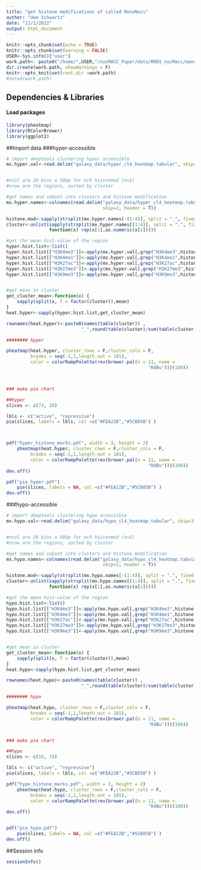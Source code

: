 ```yaml
---
title: "get histone modifications of called MonoNucs"
author: "Uwe Schwartz"
date: "11/1/2022"
output: html_document
---
```


```r
knitr::opts_chunk$set(echo = TRUE)
knitr::opts_chunk$set(warning = FALSE)
USER<-Sys.info()["user"]
work.path<- paste0("/home/",USER,"/nucMACC_Paper/data/R001_nucMacc/manuscript_figures/Fig2/HistoneMod/")
dir.create(work.path, showWarnings = F)
knitr::opts_knit$set(root.dir =work.path)
#setwd(work.path)
```

## Dependencies & Libraries

#### Load packages
```r
library(pheatmap)
library(RColorBrewer)
library(ggplot2)
```

##Import data
###hyper-accessible
```r
# import deeptools clustering hyper accessible
mx.hyper.val<-read.delim("galaxy_data/hyper_cl4_heatmap.tabular", skip=3, header = F)


#ncol are 20 bins a 50bp for ech histonmod (n=5)
#nrow are the regions, sorted by cluster

#get names and subset into clusters and histone modification
mx.hyper.names<-colnames(read.delim("galaxy_data/hyper_cl4_heatmap.tabular",
                                    skip=2, header = T))

histone.mod<-sapply(strsplit(mx.hyper.names[-(1:4)], split = ".", fixed = T), function(x) x[1])
cluster<-unlist(sapply(strsplit(mx.hyper.names[(1:4)], split = ".", fixed = T), 
                function(x) rep(x[1],as.numeric(x[2]))))

#get the mean hist-value of the region
hyper.hist.list<-list()
hyper.hist.list[["H3K4me3"]]<-apply(mx.hyper.val[,grep("H3K4me3",histone.mod)],1,mean)
hyper.hist.list[["H3K4me1"]]<-apply(mx.hyper.val[,grep("H3K4me1",histone.mod)],1,mean)
hyper.hist.list[["H3K27ac"]]<-apply(mx.hyper.val[,grep("H3K27ac",histone.mod)],1,mean)
hyper.hist.list[["H3K27me3"]]<-apply(mx.hyper.val[,grep("H3K27me3",histone.mod)],1,mean)
hyper.hist.list[["H3K9me3"]]<-apply(mx.hyper.val[,grep("H3K9me3",histone.mod)],1,mean)


#get mean in cluster
get_cluster_mean<-function(x) {
    sapply(split(x, f = factor(cluster)),mean)
}
heat.hyper<-sapply(hyper.hist.list,get_cluster_mean)

rownames(heat.hyper)<-paste0(names(table(cluster)) ,
                            "_",round(table(cluster)/sum(table(cluster))*100),"%")

######## hyper

pheatmap(heat.hyper, cluster_rows = F,cluster_cols = F,
         breaks = seq(-1,1,length.out = 101),
         color = colorRampPalette(rev(brewer.pal(n = 11, name =
                                                     "RdBu")))(100))



### make pie chart

##hyper
slices <- c(72, 28)

lbls <- c("active", "repressive")
pie(slices, labels = lbls, col =c("#FEA22B","#5CB85B") )




```
```r
pdf("hyper_histone_marks.pdf", width = 3, height = 2)
    pheatmap(heat.hyper, cluster_rows = F,cluster_cols = F,
         breaks = seq(-1,1,length.out = 101),
         color = colorRampPalette(rev(brewer.pal(n = 11, name =
                                                     "RdBu")))(100))
dev.off()

pdf("pie_hyper.pdf")
    pie(slices, labels = NA, col =c("#FEA22B","#5CB85B") )
dev.off()

```

###hypo-accessible
```r
# import deeptools clustering hypo accessible
mx.hypo.val<-read.delim("galaxy_data/hypo_cl4_heatmap.tabular", skip=3, header = F)


#ncol are 20 bins a 50bp for ech histonmod (n=5)
#nrow are the regions, sorted by cluster

#get names and subset into clusters and histone modification
mx.hypo.names<-colnames(read.delim("galaxy_data/hypo_cl4_heatmap.tabular",
                                    skip=2, header = T))

histone.mod<-sapply(strsplit(mx.hypo.names[-(1:4)], split = ".", fixed = T), function(x) x[1])
cluster<-unlist(sapply(strsplit(mx.hypo.names[(1:4)], split = ".", fixed = T), 
                function(x) rep(x[1],as.numeric(x[2]))))

#get the mean hist-value of the region
hypo.hist.list<-list()
hypo.hist.list[["H3K4me3"]]<-apply(mx.hypo.val[,grep("H3K4me3",histone.mod)],1,mean)
hypo.hist.list[["H3K4me1"]]<-apply(mx.hypo.val[,grep("H3K4me1",histone.mod)],1,mean)
hypo.hist.list[["H3K27ac"]]<-apply(mx.hypo.val[,grep("H3K27ac",histone.mod)],1,mean)
hypo.hist.list[["H3K27me3"]]<-apply(mx.hypo.val[,grep("H3K27me3",histone.mod)],1,mean)
hypo.hist.list[["H3K9me3"]]<-apply(mx.hypo.val[,grep("H3K9me3",histone.mod)],1,mean)


#get mean in cluster
get_cluster_mean<-function(x) {
    sapply(split(x, f = factor(cluster)),mean)
}
heat.hypo<-sapply(hypo.hist.list,get_cluster_mean)

rownames(heat.hypo)<-paste0(names(table(cluster)) ,
                            "_",round(table(cluster)/sum(table(cluster))*100),"%")

######## hypo

pheatmap(heat.hypo, cluster_rows = F,cluster_cols = F,
         breaks = seq(-1,1,length.out = 101),
         color = colorRampPalette(rev(brewer.pal(n = 11, name =
                                                     "RdBu")))(100))


### make pie chart

##hypo
slices <- c(16, 74)

lbls <- c("active", "repressive")
pie(slices, labels = lbls, col =c("#FEA22B","#5CB85B") )


```
```r
pdf("hypo_histone_marks.pdf", width = 3, height = 2)
    pheatmap(heat.hypo, cluster_rows = F,cluster_cols = F,
         breaks = seq(-1,1,length.out = 101),
         color = colorRampPalette(rev(brewer.pal(n = 11, name =
                                                     "RdBu")))(100))
dev.off()


pdf("pie_hypo.pdf")
    pie(slices, labels = NA, col =c("#FEA22B","#5CB85B") )
dev.off()


```


##Session info
```r
sessionInfo()
```



